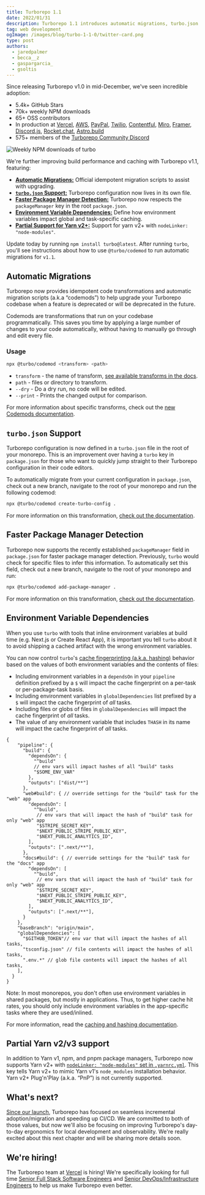 ```yaml
---
title: Turborepo 1.1
date: 2022/01/31
description: Turborepo 1.1 introduces automatic migrations, turbo.json configuration, environment variable dependencies, partial Yarn v2 support, and more!
tag: web development
ogImage: /images/blog/turbo-1-1-0/twitter-card.png
type: post
authors: 
  - jaredpalmer
  - becca__z
  - gaspargarcia_
  - gsoltis
---
```


Since releasing Turborepo v1.0 in mid-December, we've seen incredible adoption:

- 5.4k+ GitHub Stars
- 70k+ weekly NPM downloads
- 65+ OSS contributors
- In production at [Vercel](https://github.com/vercel/next.js), [AWS](https://github.com/aws-amplify/amplify-ui), [PayPal](https://twitter.com/jaredpalmer/status/1485617973477978121?s=20&t=E5K-_H-Uo0Q1qIB_uAvdXw), [Twilio](https://github.com/twilio-labs/function-templates), [Contentful](https://github.com/contentful/forma-36), [Miro](https://github.com/miroapp/app-examples), [Framer](https://github.com/framer/motion), [Discord.js](https://github.com/discordjs/discord.js), [Rocket.chat](https://github.com/RocketChat/Rocket.Chat.Fuselage), [Astro.build](https://github.com/withastro/astro)
- 575+ members of the [Turborepo Community Discord](https://turborepo.org/discord)

![Weekly NPM downloads of `turbo`](/images/blog/turbo-1-1-0/turborepo-weekly-npm-downloads.png)

We're further improving build performance and caching with Turborepo v1.1, featuring:

- [**Automatic Migrations:**](#automatic-migrations) Official idempotent migration scripts to assist with upgrading.
- [**`turbo.json` Support:**](#turbojson-support) Turborepo configuration now lives in its own file.
- [**Faster Package Manager Detection:**](#faster-package-manager-detection) Turborepo now respects the `packageManager` key in the root `package.json`.
- [**Environment Variable Dependencies:**](#environment-variable-dependencies) Define how environment variables impact global and task-specific caching.
- [**Partial Support for Yarn v2+:**](#partial-yarn-v2v3-support) Support for yarn v2+ with `nodeLinker: "node-modules"`.

Update today by running `npm install turbo@latest`. After running `turbo`, you'll see instructions about how to use `@turbo/codemod` to run automatic migrations for `v1.1`.

## Automatic Migrations

Turborepo now provides idempotent code transformations and automatic migration scripts (a.k.a “codemods”) to help upgrade your Turborepo codebase when a feature is deprecated or will be deprecated in the future.

Codemods are transformations that run on your codebase programmatically. This saves you time by applying a large number of changes to your code automatically, without having to manually go through and edit every file.

### Usage

```bash
npx @turbo/codemod <transform> <path>
```

- `transform` - the name of transform, [see available transforms in the docs](https://turborepo.org/docs/reference/codemods#turborepo-1x).
- `path` - files or directory to transform.
- `--dry` - Do a dry run, no code will be edited.
- `--print` - Prints the changed output for comparison.

For more information about specific transforms, check out the [new Codemods documentation](https://turborepo.org/docs/reference/codemods#turborepo-1x).

## `turbo.json` Support

Turborepo configuration is now defined in a `turbo.json` file in the root of your monorepo. This is an improvement over having a `turbo` key in `package.json` for those who want to quickly jump straight to their Turborepo configuration in their code editors.

To automatically migrate from your current configuration in `package.json`, check out a new branch, navigate to the root of your monorepo and run the following codemod:

```bash
npx @turbo/codemod create-turbo-config .
```

For more information on this transformation, [check out the documentation](https://turborepo.org/docs/reference/codemods#create-turbo-config).

## Faster Package Manager Detection

Turborepo now supports the recently established `packageManager` field in `package.json` for faster package manager detection. Previously, `turbo` would check for specific files to infer this information. To automatically set this field, check out a new branch, navigate to the root of your monorepo and run:

```bash
npx @turbo/codemod add-package-manager .
```

For more information on this transformation, [check out the documentation](https://turborepo.org/docs/reference/codemods#add-package-manager).

## Environment Variable Dependencies

When you use `turbo` with tools that inline environment variables at build time (e.g. Next.js or Create React App), it is important you tell `turbo` about it to avoid shipping a cached artifact with the wrong environment variables.

You can now control `turbo`'s [cache fingerprinting (a.k.a. hashing)](https://turborepo.org/docs/features/caching#hashing) behavior based on the values of both environment variables and the contents of files:

- Including environment variables in a `dependsOn` in your `pipeline` definition prefixed by a `$` will impact the cache fingerprint on a per-task or per-package-task basis.
- Including environment variables in `globalDependencies` list prefixed by a `$` will impact the cache fingerprint of _all_ tasks.
- Including files or globs of files in `globalDependencies` will impact the cache fingerprint of _all_ tasks.
- The value of any environment variable that includes `THASH` in its name will impact the cache fingerprint of _all_ tasks.

```jsonc
{
    "pipeline": {
      "build": {
        "dependsOn": {
          "^build"
          // env vars will impact hashes of all "build" tasks
          "$SOME_ENV_VAR"
        },
        "outputs": ["dist/**"]
      },
      "web#build": { // override settings for the "build" task for the "web" app
        "dependsOn": [
          "^build",
           // env vars that will impact the hash of "build" task for only "web" app
           "$STRIPE_SECRET_KEY",
           "$NEXT_PUBLIC_STRIPE_PUBLIC_KEY",
           "$NEXT_PUBLIC_ANALYTICS_ID",
        ],
        "outputs": [".next/**"],
      },
      "docs#build": { // override settings for the "build" task for the "docs" app
        "dependsOn": [
          "^build",
           // env vars that will impact the hash of "build" task for only "web" app
           "$STRIPE_SECRET_KEY",
           "$NEXT_PUBLIC_STRIPE_PUBLIC_KEY",
           "$NEXT_PUBLIC_ANALYTICS_ID",
        ],
        "outputs": [".next/**"],
      }
    },
    "baseBranch": "origin/main",
    "globalDependencies": [
      "$GITHUB_TOKEN"// env var that will impact the hashes of all tasks,
      "tsconfig.json" // file contents will impact the hashes of all tasks,
      ".env.*" // glob file contents will impact the hashes of all tasks,
    ],
  }
}
```

Note: In most monorepos, you don't often use environment variables in shared packages, but mostly in applications. Thus, to get higher cache hit rates, you should only include environment variables in the app-specific tasks where they are used/inlined.

For more information, read the [caching and hashing documentation](https://turborepo.org/docs/features/caching).

## Partial Yarn v2/v3 support

In addition to Yarn v1, npm, and pnpm package managers, Turborepo now supports Yarn v2+ with [`nodeLinker: "node-modules"` set in `.yarnrc.yml`](https://yarnpkg.com/configuration/yarnrc#nodeLinker). This key tells Yarn v2+ to mimic Yarn v1's `node_modules` installation behavior. Yarn v2+ Plug'n'Play (a.k.a. “PnP”) is not currently supported.

## What's next?

[Since our launch](https://turborepo.org/blog/joining-vercel), Turborepo has focused on seamless incremental adoption/migration and speeding up CI/CD. We are committed to both of those values, but now we'll also be focusing on improving Turborepo's day-to-day ergonomics for local development and observability. We're really excited about this next chapter and will be sharing more details soon.

## We're hiring!

The Turborepo team at [Vercel](https://vercel.com) is hiring! We're specifically looking for full time [Senior Full Stack Software Engineers](https://vercel.com/careers/senior-full-stack-engineer-amer) and [Senior DevOps/Infrastructure Engineers](https://vercel.com/careers/senior-infrastructure-engineer-amer) to help us make Turborepo even better.
